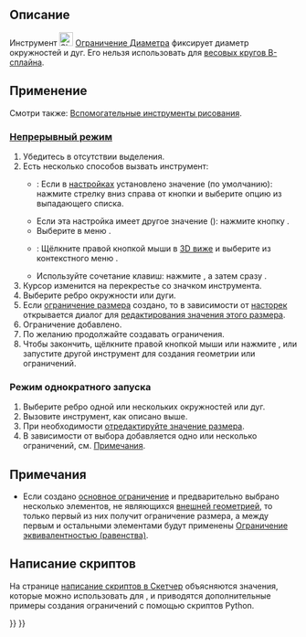 <languages/>

{{Docnav/ru
|[[Sketcher_ConstrainRadius/ru|Ограничение Радиуса]]
|[[Sketcher_ConstrainAngle/ru|Ограничение Угла]]
|[[Sketcher_Workbench/ru|Скетчер]]
|IconL=Sketcher_ConstrainRadius.svg
|IconR=Sketcher_ConstrainAngle.svg
|IconC=Workbench_Sketcher.svg
}}

{{GuiCommand/ru
|Name/ru=Скетчер Ограничение Диаметра
|Name=Sketcher ConstrainDiameter
|MenuLocation=Эскиз → Ограничения эскиза → Ограничение Диаметра
|Workbenches=[[Sketcher_Workbench/ru|Скетчер]]
|Shortcut={{KEY|K}} {{KEY|O}}
|Version=0.18
|SeeAlso=[[Sketcher_ConstrainRadiam/ru|Скетчер  Ограничение радиуса/диаметра автоматически]], [[Sketcher_ConstrainRadius/ru|Скетчер Ограничение Радиуса]]
}}

<span id="Description"></span>
== Описание ==

Инструмент [[Image:Sketcher_ConstrainDiameter.svg|24px]] [[Sketcher_ConstrainDiameter/ru|Ограничение Диаметра]] фиксирует диаметр окружностей и дуг. Его нельзя использовать для [[Sketcher_CreateBSpline/ru#Notes|весовых кругов В-сплайна]].

<span id="Usage"></span>
== Применение ==

Смотри также: [[Sketcher_Workbench/ru#Drawing_aids|Вспомогательные инструменты рисования]].

<span id="Continue_mode"></span>
=== [[Sketcher_Workbench/ru#Continue_modes|Непрерывный режим]] ===

# Убедитесь в отсутствии выделения.
# Есть несколько способов вызвать инструмент:
#* {{Version/ru|1.0}}: Если в [[Sketcher_Preferences/ru#General|настройках]] {{MenuCommand|Ограничения размеров}} установлено значение {{Value|Один инструмент}} (по умолчанию): нажмите стрелку вниз справа от кнопки {{Button|[[Image:Sketcher_Dimension.svg||x16px]][[Image:Toolbar_flyout_arrow.svg|x16px]]}} и выберите опцию {{MenuCommand|[[Image:Sketcher_ConstrainDiameter.svg|16px]] Ограничение диаметра}} из выпадающего списка.
#* Если эта настройка имеет другое значение ({{VersionMinus/ru|0.21}}): нажмите кнопку {{Button|[[Image:Sketcher_ConstrainDiameter.svg|16px]] [[Sketcher_ConstrainDiameter/ru|Ограничение диаметра]]}}.
#* Выберите в меню {{MenuCommand|Эскиз → Ограничения эскиза → [[Image:Sketcher_ConstrainDiameter.svg|16px]]Ограничение диаметра}}.
#* {{Version/ru|1.0}}: Щёлкните правой кнопкой мыши в [[3D_view/ru|3D виже]] и выберите из контекстного меню {{MenuCommand|Размер → [[Image:Sketcher_ConstrainDiameter.svg|16px]]Ограничение диаметра}}.
#* Используйте сочетание клавиш: нажмите {{KEY|K}}, а затем сразу {{KEY|O}}.
# Курсор изменится на перекрестье со значком инструмента.
# Выберите ребро окружности или дуги.
# Если [[Sketcher_ToggleDrivingConstraint/ru|ограничение размера]] создано, то в зависимости от [[Sketcher_Preferences/ru#Display|насторек]] открывается диалог для [[Sketcher_Workbench/ru#Edit_constraints|редактирования значения этого размера]].
# Ограничение добавлено.
# По желанию продолжайте создавать ограничения.
# Чтобы закончить, щёлкните правой кнопкой мыши или нажмите {{KEY|Esc}}, или запустите другой инструмент для создания геометрии или ограничений.

<span id="Run-once_mode"></span>
=== Режим однократного запуска ===

# Выберите ребро одной или нескольких окружностей или дуг.
# Вызовите инструмент, как описано выше.
# При необходимости [[Sketcher_Workbench/ru#Edit_constraints|отредактируйте значение размера]].
# В зависимости от выбора добавляется одно или несколько ограничений, см. [[#Notes| Примечания]].

<span id="Notes"></span>
== Примечания ==

* Если создано [[Sketcher_ToggleDrivingConstraint/ru|основное ограничение]] и предварительно выбрано несколько элементов, не являющихся [[Sketcher_External/ru|внешней геометрией]], то только первый из них получит ограничение размера, а между первым и остальными элементами будут применены [[Sketcher_ConstrainEqual/ru|Ограничение эквивалентностью (равенства)]].

<span id="Scripting"></span>
== Написание скриптов ==

{{Code|code=Sketch.addConstraint(Sketcher.Constraint('Diameter', ArcOrCircle, App.Units.Quantity('123.0 mm')))}}

На странице [[Sketcher_scripting/ru|написание скриптов в Скетчер]] объясняются значения, которые можно использовать для {{incode|ArcOrCircle}}, и приводятся дополнительные примеры создания ограничений c помощью скриптов Python.


{{Docnav/ru
|[[Sketcher_ConstrainRadius/ru|Ограничение Радиуса]]
|[[Sketcher_ConstrainAngle/ru|Ограничение Угла]]
|[[Sketcher_Workbench/ru|Скетчер]]
|IconL=Sketcher_ConstrainRadius.svg
|IconR=Sketcher_ConstrainAngle.svg
|IconC=Workbench_Sketcher.svg
}}

{{Sketcher_Tools_navi{{#translation:}}}}
{{Userdocnavi{{#translation:}}}}